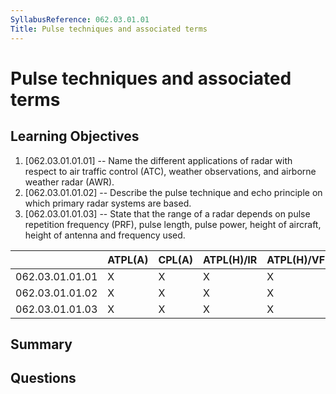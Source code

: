 ```yaml
---
SyllabusReference: 062.03.01.01
Title: Pulse techniques and associated terms
---
```


# Pulse techniques and associated terms

## Learning Objectives

1. [062.03.01.01.01] -- Name the different applications of radar with respect to
   air traffic control (ATC), weather observations, and airborne weather radar
   (AWR).
2. [062.03.01.01.02] -- Describe the pulse technique and echo principle on which
   primary radar systems are based.
3. [062.03.01.01.03] -- State that the range of a radar depends on pulse
   repetition frequency (PRF), pulse length, pulse power, height of aircraft,
   height of antenna and frequency used.

|                 | ATPL(A) | CPL(A) | ATPL(H)/IR | ATPL(H)/VFR | CPL(H) | IR  | CBIR(A) |
| --------------- | ------- | ------ | ---------- | ----------- | ------ | --- | ------- |
| 062.03.01.01.01 | X       | X      | X          | X           | X      | X   | X       |
| 062.03.01.01.02 | X       | X      | X          | X           | X      | X   |         |
| 062.03.01.01.03 | X       | X      | X          | X           | X      | X   |         |

## Summary

## Questions
